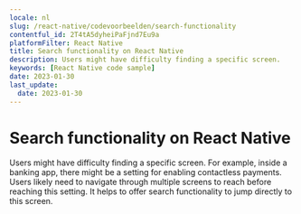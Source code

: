 ```yaml
---
locale: nl
slug: /react-native/codevoorbeelden/search-functionality
contentful_id: 2T4tA5dyheiPaFjnd7Eu9a
platformFilter: React Native
title: Search functionality on React Native
description: Users might have difficulty finding a specific screen.
keywords: [React Native code sample]
date: 2023-01-30
last_update:
  date: 2023-01-30
---
```


# Search functionality on React Native

Users might have difficulty finding a specific screen. For example, inside a banking app, there might be a setting for enabling contactless payments. Users likely need to navigate through multiple screens to reach before reaching this setting. It helps to offer search functionality to jump directly to this screen.

<CodeSample id="screen-search" locale="nl" platform="react native"/>
